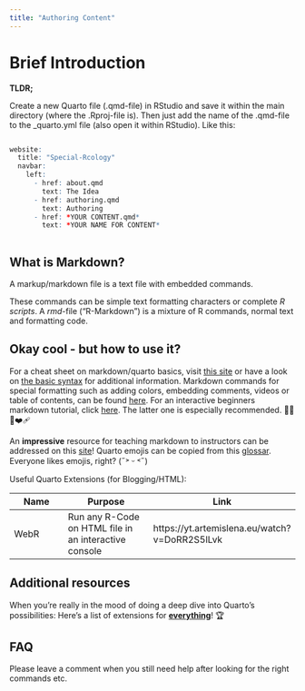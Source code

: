 ```yaml
---
title: "Authoring Content"
---
```


# Brief Introduction

:::{.callout-important}
 **TLDR;**

Create a new Quarto file (.qmd-file) in RStudio and save it within the main directory (where the .Rproj-file is). Then just add the name of the .qmd-file to the \_quarto.yml file (also open it within RStudio). Like this:

``` r

website:
  title: "Special-Rcology"
  navbar:
    left:
      - href: about.qmd
        text: The Idea
      - href: authoring.qmd
        text: Authoring
      - href: *YOUR CONTENT.qmd*
        text: *YOUR NAME FOR CONTENT*
        
```
:::

## What is Markdown?

A markup/markdown file is a text file with embedded commands.

These commands can be simple text formatting characters or complete *R scripts*. A *rmd*-file ("R-Markdown") is a mixture of R commands, normal text and formatting code.

## Okay cool - but how to use it?

For a cheat sheet on markdown/quarto basics, visit [this site](https://www.markdownguide.org/cheat-sheet/) or have a look on [the basic syntax](https://www.markdownguide.org/basic-syntax/) for additional information. Markdown commands for special formatting such as adding colors, embedding comments, videos or table of contents, can be found [here](https://www.markdownguide.org/hacks/#overview). For an interactive beginners markdown tutorial, click [here](https://commonmark.org/help/tutorial/06-lists.html). The latter one is especially recommended. 🫶🏻🥹❤️‍🩹

An **impressive** resource for teaching markdown to instructors can be addressed on this [site](https://rstudio4edu.github.io/rstudio4edu-book/make-doc.html)! Quarto emojis can be copied from this [glossar](https://emojidb.org/book-emojis?user_typed_query=1). Everyone likes emojis, right? (˶˃ ᵕ ˂˶)

Useful Quarto Extensions (for Blogging/HTML):

| Name | Purpose | Link |
|------------------|-----------------------------|-------------------------|
| WebR | Run any R-Code on HTML file in an interactive console | https://yt.artemislena.eu/watch?v=DoRR2S5lLvk |

## Additional resources

When you're really in the mood of doing a deep dive into Quarto's possibilities: Here's a list of extensions for [**everything**](https://github.com/mcanouil/awesome-quarto)! 🏆

## FAQ

Please leave a comment when you still need help after looking for the right commands etc. 
